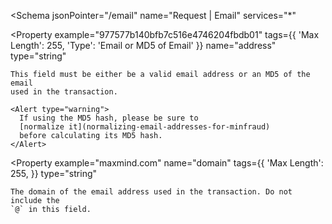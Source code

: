 <Schema
  jsonPointer="/email"
  name="Request | Email"
  services="*"
>
  <Property
    example="977577b140bfb7c516e4746204fbdb01"
    tags={{
      'Max Length': 255,
      'Type': 'Email or MD5 of Email'
    }}
    name="address"
    type="string"
  >
    This field must be either be a valid email address or an MD5 of the email
    used in the transaction.

    <Alert type="warning">
      If using the MD5 hash, please be sure to
      [normalize it](normalizing-email-addresses-for-minfraud)
      before calculating its MD5 hash.
    </Alert>
  </Property>

  <Property
    example="maxmind.com"
    name="domain"
    tags={{
      'Max Length': 255,
    }}
    type="string"
  >
    The domain of the email address used in the transaction. Do not include the
    `@` in this field.
  </Property>
</Schema>
